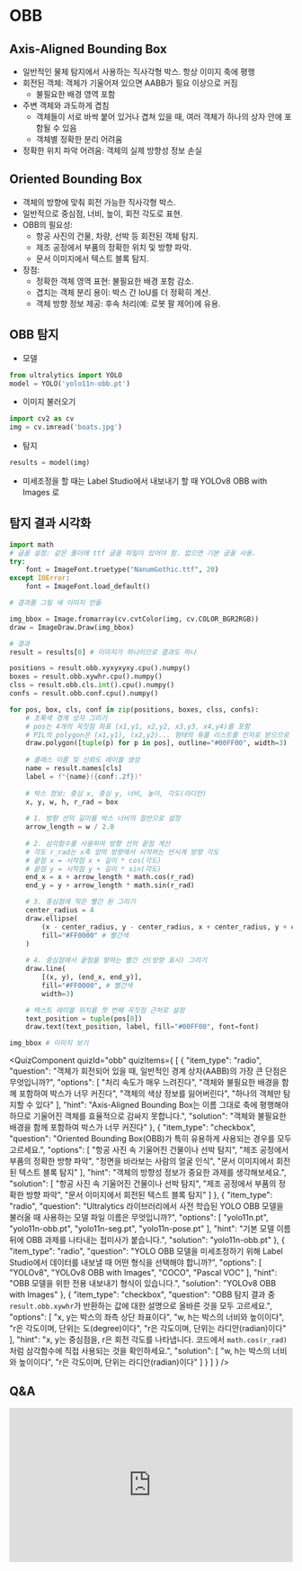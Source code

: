 # OBB

## Axis-Aligned Bounding Box
*   일반적인 물체 탐지에서 사용하는 직사각형 박스. 항상 이미지 축에 평행
*   회전된 객체: 객체가 기울어져 있으면 AABB가 필요 이상으로 커짐
    *   불필요한 배경 영역 포함
*   주변 객체와 과도하게 겹침
    *   객체들이 서로 바싹 붙어 있거나 겹쳐 있을 때, 여러 객체가 하나의 상자 안에 포함될 수 있음
    *   객체별 정확한 분리 어려움
*   정확한 위치 파악 어려움: 객체의 실제 방향성 정보 손실

## Oriented Bounding Box
*   객체의 방향에 맞춰 회전 가능한 직사각형 박스.
*   일반적으로 중심점, 너비, 높이, 회전 각도로 표현.
*   OBB의 필요성:
    *   항공 사진의 건물, 차량, 선박 등 회전된 객체 탐지.
    *   제조 공정에서 부품의 정확한 위치 및 방향 파악.
    *   문서 이미지에서 텍스트 블록 탐지.
*   장점:
    *   정확한 객체 영역 표현: 불필요한 배경 포함 감소.
    *   겹치는 객체 분리 용이: 박스 간 IoU를 더 정확히 계산.
    *   객체 방향 정보 제공: 후속 처리(예: 로봇 팔 제어)에 유용.

## OBB 탐지
* 모델
```python
from ultralytics import YOLO
model = YOLO('yolo11n-obb.pt')
```
* 이미지 불러오기
```python
import cv2 as cv
img = cv.imread('boats.jpg')
```
* 탐지
```python
results = model(img)
```
*   미세조정을 할 때는 Label Studio에서 내보내기 할 때 YOLOv8 OBB with Images 로

## 탐지 결과 시각화

```python
import math
# 글꼴 설정: 같은 폴더에 ttf 글꼴 파일이 있어야 함. 없으면 기본 글꼴 사용.
try:
    font = ImageFont.truetype("NanumGothic.ttf", 20)
except IOError:
    font = ImageFont.load_default()

# 결과를 그릴 새 이미지 만듦

img_bbox = Image.fromarray(cv.cvtColor(img, cv.COLOR_BGR2RGB))
draw = ImageDraw.Draw(img_bbox)

# 결과
result = results[0] # 이미지가 하나이므로 결과도 하나

positions = result.obb.xyxyxyxy.cpu().numpy()
boxes = result.obb.xywhr.cpu().numpy()
clss = result.obb.cls.int().cpu().numpy()
confs = result.obb.conf.cpu().numpy()

for pos, box, cls, conf in zip(positions, boxes, clss, confs):
    # 초록색 경계 상자 그리기
    # pos는 4개의 꼭짓점 좌표 (x1,y1, x2,y2, x3,y3, x4,y4)를 포함
    # PIL의 polygon은 (x1,y1), (x2,y2)... 형태의 튜플 리스트를 인자로 받으므로 변환
    draw.polygon([tuple(p) for p in pos], outline="#00FF00", width=3)
    
    # 클래스 이름 및 신뢰도 레이블 생성
    name = result.names[cls]
    label = f"{name}({conf:.2f})"
    
    # 박스 정보: 중심 x, 중심 y, 너비, 높이, 각도(라디안)
    x, y, w, h, r_rad = box
    
    # 1. 방향 선의 길이를 박스 너비의 절반으로 설정
    arrow_length = w / 2.0
    
    # 2. 삼각함수를 사용하여 방향 선의 끝점 계산
    # 각도 r_rad는 x축 양의 방향에서 시작하는 반시계 방향 각도
    # 끝점 x = 시작점 x + 길이 * cos(각도)
    # 끝점 y = 시작점 y + 길이 * sin(각도)
    end_x = x + arrow_length * math.cos(r_rad)
    end_y = y + arrow_length * math.sin(r_rad)

    # 3. 중심점에 작은 빨간 원 그리기
    center_radius = 4
    draw.ellipse(
        (x - center_radius, y - center_radius, x + center_radius, y + center_radius),
        fill="#FF0000" # 빨간색
    )
    
    # 4. 중심점에서 끝점을 향하는 빨간 선(방향 표시) 그리기
    draw.line(
        [(x, y), (end_x, end_y)], 
        fill="#FF0000", # 빨간색
        width=3)

    # 텍스트 레이블 위치를 첫 번째 꼭짓점 근처로 설정
    text_position = tuple(pos[0])
    draw.text(text_position, label, fill="#00FF00", font=font)

img_bbox # 이미지 보기
```



<QuizComponent quizId="obb" quizItems={
    [
    {
        "item_type": "radio",
        "question": "객체가 회전되어 있을 때, 일반적인 경계 상자(AABB)의 가장 큰 단점은 무엇입니까?",
        "options": [
            "처리 속도가 매우 느려진다",
            "객체와 불필요한 배경을 함께 포함하여 박스가 너무 커진다",
            "객체의 색상 정보를 잃어버린다",
            "하나의 객체만 탐지할 수 있다"
        ],
        "hint": "Axis-Aligned Bounding Box는 이름 그대로 축에 평행해야 하므로 기울어진 객체를 효율적으로 감싸지 못합니다.",
        "solution": "객체와 불필요한 배경을 함께 포함하여 박스가 너무 커진다"
    },
    {
        "item_type": "checkbox",
        "question": "Oriented Bounding Box(OBB)가 특히 유용하게 사용되는 경우를 모두 고르세요.",
        "options": [
            "항공 사진 속 기울어진 건물이나 선박 탐지",
            "제조 공정에서 부품의 정확한 방향 파악",
            "정면을 바라보는 사람의 얼굴 인식",
            "문서 이미지에서 회전된 텍스트 블록 탐지"
        ],
        "hint": "객체의 방향성 정보가 중요한 과제를 생각해보세요.",
        "solution": [
            "항공 사진 속 기울어진 건물이나 선박 탐지",
            "제조 공정에서 부품의 정확한 방향 파악",
            "문서 이미지에서 회전된 텍스트 블록 탐지"
        ]
    },
    {
        "item_type": "radio",
        "question": "Ultralytics 라이브러리에서 사전 학습된 YOLO OBB 모델을 불러올 때 사용하는 모델 파일 이름은 무엇입니까?",
        "options": [
            "yolo11n.pt",
            "yolo11n-obb.pt",
            "yolo11n-seg.pt",
            "yolo11n-pose.pt"
        ],
        "hint": "기본 모델 이름 뒤에 OBB 과제를 나타내는 접미사가 붙습니다.",
        "solution": "yolo11n-obb.pt"
    },
    {
        "item_type": "radio",
        "question": "YOLO OBB 모델을 미세조정하기 위해 Label Studio에서 데이터를 내보낼 때 어떤 형식을 선택해야 합니까?",
        "options": [
            "YOLOv8",
            "YOLOv8 OBB with Images",
            "COCO",
            "Pascal VOC"
        ],
        "hint": "OBB 모델을 위한 전용 내보내기 형식이 있습니다.",
        "solution": "YOLOv8 OBB with Images"
    },
    {
        "item_type": "checkbox",
        "question": "OBB 탐지 결과 중 `result.obb.xywhr`가 반환하는 값에 대한 설명으로 올바른 것을 모두 고르세요.",
        "options": [
            "x, y는 박스의 좌측 상단 좌표이다",
            "w, h는 박스의 너비와 높이이다",
            "r은 각도이며, 단위는 도(degree)이다",
            "r은 각도이며, 단위는 라디안(radian)이다"
        ],
        "hint": "x, y는 중심점을, r은 회전 각도를 나타냅니다. 코드에서 `math.cos(r_rad)`처럼 삼각함수에 직접 사용되는 것을 확인하세요.",
        "solution": [
            "w, h는 박스의 너비와 높이이다",
            "r은 각도이며, 단위는 라디안(radian)이다"
        ]
    }
]
} />


## Q&A
<iframe src="https://tally.so/embed/wbOOKg?alignLeft=1&hideTitle=1&transparentBackground=1&dynamicHeight=0" loading="lazy" width="100%" height="274" frameborder="0" marginheight="0" marginwidth="0" title="Q&A"></iframe>